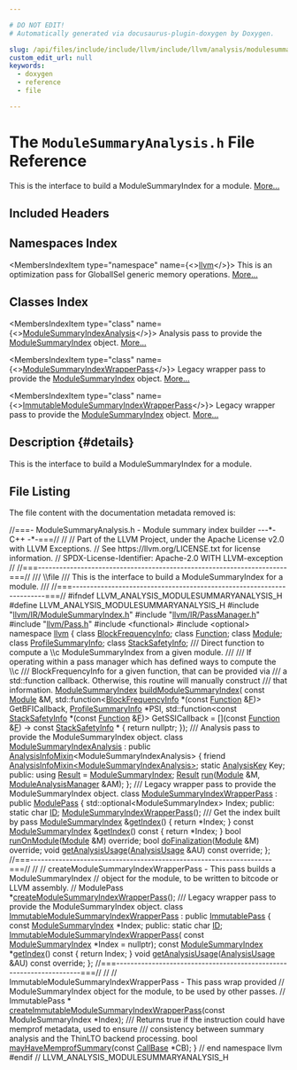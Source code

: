 ```yaml
---

# DO NOT EDIT!
# Automatically generated via docusaurus-plugin-doxygen by Doxygen.

slug: /api/files/include/include/llvm/include/llvm/analysis/modulesummaryanalysis-h
custom_edit_url: null
keywords:
  - doxygen
  - reference
  - file

---
```





# The `ModuleSummaryAnalysis.h` File Reference

<DoxygenPage pluginConfig={pluginConfig}>

This is the interface to build a ModuleSummaryIndex for a module. <a href="#details">More...</a>

## Included Headers

<IncludesList>
<IncludesListItem
  filePath="llvm/IR/ModuleSummaryIndex.h"
  permalink="/docs/api/files/include/include/llvm/include/llvm/ir/modulesummaryindex-h"
  isLocal="true" />
<IncludesListItem
  filePath="llvm/IR/PassManager.h"
  permalink="/docs/api/files/include/include/llvm/include/llvm/ir/passmanager-h"
  isLocal="true" />
<IncludesListItem
  filePath="llvm/Pass.h"
  permalink="/docs/api/files/include/include/llvm/pass-h"
  isLocal="true" />
<IncludesListItem
  filePath="functional"
  permalink=""
  isLocal="false" />
<IncludesListItem
  filePath="optional"
  permalink=""
  isLocal="false" />
</IncludesList>

## Namespaces Index

<MembersIndex>

<MembersIndexItem
  type="namespace"
  name={<><a href="/docs/api/namespaces/llvm">llvm</a></>}>
This is an optimization pass for GlobalISel generic memory operations. <a href="/docs/api/namespaces/llvm/#details">More...</a>
</MembersIndexItem>

</MembersIndex>

## Classes Index

<MembersIndex>

<MembersIndexItem
  type="class"
  name={<><a href="/docs/api/classes/llvm/modulesummaryindexanalysis">ModuleSummaryIndexAnalysis</a></>}>
Analysis pass to provide the <a href="/docs/api/classes/llvm/modulesummaryindex">ModuleSummaryIndex</a> object. <a href="/docs/api/classes/llvm/modulesummaryindexanalysis/#details">More...</a>
</MembersIndexItem>

<MembersIndexItem
  type="class"
  name={<><a href="/docs/api/classes/llvm/modulesummaryindexwrapperpass">ModuleSummaryIndexWrapperPass</a></>}>
Legacy wrapper pass to provide the <a href="/docs/api/classes/llvm/modulesummaryindex">ModuleSummaryIndex</a> object. <a href="/docs/api/classes/llvm/modulesummaryindexwrapperpass/#details">More...</a>
</MembersIndexItem>

<MembersIndexItem
  type="class"
  name={<><a href="/docs/api/classes/llvm/immutablemodulesummaryindexwrapperpass">ImmutableModuleSummaryIndexWrapperPass</a></>}>
Legacy wrapper pass to provide the <a href="/docs/api/classes/llvm/modulesummaryindex">ModuleSummaryIndex</a> object. <a href="/docs/api/classes/llvm/immutablemodulesummaryindexwrapperpass/#details">More...</a>
</MembersIndexItem>

</MembersIndex>

## Description {#details}

This is the interface to build a ModuleSummaryIndex for a module.

## File Listing

The file content with the documentation metadata removed is:

<ProgramListing>

<Link id="l00001" /><CodeLine lineNumber="1"><span class="doxyHighlightComment">//===- ModuleSummaryAnalysis.h - Module summary index builder ---&#42;- C++ -&#42;-===//</span></CodeLine>
<Link id="l00002" /><CodeLine lineNumber="2"><span class="doxyHighlightComment">//</span></CodeLine>
<Link id="l00003" /><CodeLine lineNumber="3"><span class="doxyHighlightComment">// Part of the LLVM Project, under the Apache License v2.0 with LLVM Exceptions.</span></CodeLine>
<Link id="l00004" /><CodeLine lineNumber="4"><span class="doxyHighlightComment">// See https://llvm.org/LICENSE.txt for license information.</span></CodeLine>
<Link id="l00005" /><CodeLine lineNumber="5"><span class="doxyHighlightComment">// SPDX-License-Identifier: Apache-2.0 WITH LLVM-exception</span></CodeLine>
<Link id="l00006" /><CodeLine lineNumber="6"><span class="doxyHighlightComment">//</span></CodeLine>
<Link id="l00007" /><CodeLine lineNumber="7"><span class="doxyHighlightComment">//===----------------------------------------------------------------------===//</span></CodeLine>
<Link id="l00008" /><CodeLine lineNumber="8"><span class="doxyHighlightComment">/// \\file</span></CodeLine>
<Link id="l00009" /><CodeLine lineNumber="9"><span class="doxyHighlightComment">/// This is the interface to build a ModuleSummaryIndex for a module.</span></CodeLine>
<Link id="l00010" /><CodeLine lineNumber="10"><span class="doxyHighlightComment">///</span></CodeLine>
<Link id="l00011" /><CodeLine lineNumber="11"><span class="doxyHighlightComment">//===----------------------------------------------------------------------===//</span></CodeLine>
<Link id="l00012" /><CodeLine lineNumber="12"></CodeLine>
<Link id="l00013" /><CodeLine lineNumber="13"><span class="doxyHighlightPreprocessor">#ifndef LLVM&#95;ANALYSIS&#95;MODULESUMMARYANALYSIS&#95;H</span></CodeLine>
<Link id="l00014" /><CodeLine lineNumber="14"><span class="doxyHighlightPreprocessor">#define LLVM&#95;ANALYSIS&#95;MODULESUMMARYANALYSIS&#95;H</span></CodeLine>
<Link id="l00015" /><CodeLine lineNumber="15"></CodeLine>
<Link id="l00016" /><CodeLine lineNumber="16"><span class="doxyHighlightPreprocessor">#include &quot;<a href="/docs/api/files/include/include/llvm/include/llvm/ir/modulesummaryindex-h">llvm/IR/ModuleSummaryIndex.h</a>&quot;</span></CodeLine>
<Link id="l00017" /><CodeLine lineNumber="17"><span class="doxyHighlightPreprocessor">#include &quot;<a href="/docs/api/files/include/include/llvm/include/llvm/ir/passmanager-h">llvm/IR/PassManager.h</a>&quot;</span></CodeLine>
<Link id="l00018" /><CodeLine lineNumber="18"><span class="doxyHighlightPreprocessor">#include &quot;<a href="/docs/api/files/include/include/llvm/pass-h">llvm/Pass.h</a>&quot;</span></CodeLine>
<Link id="l00019" /><CodeLine lineNumber="19"><span class="doxyHighlightPreprocessor">#include &lt;functional&gt;</span></CodeLine>
<Link id="l00020" /><CodeLine lineNumber="20"><span class="doxyHighlightPreprocessor">#include &lt;optional&gt;</span></CodeLine>
<Link id="l00021" /><CodeLine lineNumber="21"></CodeLine>
<Link id="l00022" /><CodeLine lineNumber="22"><span class="doxyHighlightKeyword">namespace </span><span class="doxyHighlight"><a href="/docs/api/namespaces/llvm">llvm</a> &#123;</span></CodeLine>
<Link id="l00023" /><CodeLine lineNumber="23"></CodeLine>
<Link id="l00024" /><CodeLine lineNumber="24"><span class="doxyHighlightKeyword">class </span><span class="doxyHighlight"><a href="/docs/api/classes/llvm/blockfrequencyinfo">BlockFrequencyInfo</a>;</span></CodeLine>
<Link id="l00025" /><CodeLine lineNumber="25"><span class="doxyHighlightKeyword">class </span><span class="doxyHighlight"><a href="/docs/api/classes/llvm/function">Function</a>;</span></CodeLine>
<Link id="l00026" /><CodeLine lineNumber="26"><span class="doxyHighlightKeyword">class </span><span class="doxyHighlight"><a href="/docs/api/classes/llvm/module">Module</a>;</span></CodeLine>
<Link id="l00027" /><CodeLine lineNumber="27"><span class="doxyHighlightKeyword">class </span><span class="doxyHighlight"><a href="/docs/api/classes/llvm/profilesummaryinfo">ProfileSummaryInfo</a>;</span></CodeLine>
<Link id="l00028" /><CodeLine lineNumber="28"><span class="doxyHighlightKeyword">class </span><span class="doxyHighlight"><a href="/docs/api/classes/llvm/stacksafetyinfo">StackSafetyInfo</a>;</span></CodeLine>
<Link id="l00029" /><CodeLine lineNumber="29"></CodeLine>
<Link id="l00030" /><CodeLine lineNumber="30"><span class="doxyHighlightComment">/// Direct function to compute a \\c ModuleSummaryIndex from a given module.</span></CodeLine>
<Link id="l00031" /><CodeLine lineNumber="31"><span class="doxyHighlightComment">///</span></CodeLine>
<Link id="l00032" /><CodeLine lineNumber="32"><span class="doxyHighlightComment">/// If operating within a pass manager which has defined ways to compute the \\c</span></CodeLine>
<Link id="l00033" /><CodeLine lineNumber="33"><span class="doxyHighlightComment">/// BlockFrequencyInfo for a given function, that can be provided via</span></CodeLine>
<Link id="l00034" /><CodeLine lineNumber="34"><span class="doxyHighlightComment">/// a std::function callback. Otherwise, this routine will manually construct</span></CodeLine>
<Link id="l00035" /><CodeLine lineNumber="35"><span class="doxyHighlightComment">/// that information.</span></CodeLine>
<Link id="l00036" /><CodeLine lineNumber="36"><span class="doxyHighlight"><a href="/docs/api/classes/llvm/modulesummaryindex">ModuleSummaryIndex</a> <a href="/docs/api/namespaces/llvm/#a49170e37072dd286a1fcf76f2efec373">buildModuleSummaryIndex</a>(</span></CodeLine>
<Link id="l00037" /><CodeLine lineNumber="37"><span class="doxyHighlight">    </span><span class="doxyHighlightKeyword">const</span><span class="doxyHighlight"> <a href="/docs/api/classes/llvm/module">Module</a> &amp;M,</span></CodeLine>
<Link id="l00038" /><CodeLine lineNumber="38"><span class="doxyHighlight">    std::function&lt;<a href="/docs/api/classes/llvm/blockfrequencyinfo">BlockFrequencyInfo</a> &#42;(</span><span class="doxyHighlightKeyword">const</span><span class="doxyHighlight"> <a href="/docs/api/classes/llvm/function">Function</a> &amp;<a href="/docs/api/files/lib/lib/support/md5-cpp/#a96d73bbd7af15cb1fc38c3f4a3bd82e9">F</a>)&gt; GetBFICallback,</span></CodeLine>
<Link id="l00039" /><CodeLine lineNumber="39"><span class="doxyHighlight">    <a href="/docs/api/classes/llvm/profilesummaryinfo">ProfileSummaryInfo</a> &#42;PSI,</span></CodeLine>
<Link id="l00040" /><CodeLine lineNumber="40"><span class="doxyHighlight">    std::function&lt;</span><span class="doxyHighlightKeyword">const</span><span class="doxyHighlight"> <a href="/docs/api/classes/llvm/stacksafetyinfo">StackSafetyInfo</a> &#42;(</span><span class="doxyHighlightKeyword">const</span><span class="doxyHighlight"> <a href="/docs/api/classes/llvm/function">Function</a> &amp;<a href="/docs/api/files/lib/lib/support/md5-cpp/#a96d73bbd7af15cb1fc38c3f4a3bd82e9">F</a>)&gt; GetSSICallback =</span></CodeLine>
<Link id="l00041" /><CodeLine lineNumber="41"><span class="doxyHighlight">        &#91;&#93;(</span><span class="doxyHighlightKeyword">const</span><span class="doxyHighlight"> <a href="/docs/api/classes/llvm/function">Function</a> &amp;<a href="/docs/api/files/lib/lib/support/md5-cpp/#a96d73bbd7af15cb1fc38c3f4a3bd82e9">F</a>) -&gt; </span><span class="doxyHighlightKeyword">const</span><span class="doxyHighlight"> <a href="/docs/api/classes/llvm/stacksafetyinfo">StackSafetyInfo</a> &#42; &#123; </span><span class="doxyHighlightKeywordFlow">return</span><span class="doxyHighlight"> </span><span class="doxyHighlightKeyword">nullptr</span><span class="doxyHighlight">; &#125;);</span></CodeLine>
<Link id="l00042" /><CodeLine lineNumber="42"></CodeLine>
<Link id="l00043" /><CodeLine lineNumber="43"><span class="doxyHighlightComment">/// Analysis pass to provide the ModuleSummaryIndex object.</span></CodeLine>
<Link id="l00044" /><CodeLine lineNumber="44" lineLink="/docs/api/classes/llvm/modulesummaryindexanalysis"><span class="doxyHighlightKeyword">class </span><span class="doxyHighlight"><a href="/docs/api/classes/llvm/modulesummaryindexanalysis">ModuleSummaryIndexAnalysis</a></span></CodeLine>
<Link id="l00045" /><CodeLine lineNumber="45"><span class="doxyHighlight">    : </span><span class="doxyHighlightKeyword">public</span><span class="doxyHighlight"> <a href="/docs/api/structs/llvm/analysisinfomixin">AnalysisInfoMixin</a>&lt;ModuleSummaryIndexAnalysis&gt; &#123;</span></CodeLine>
<Link id="l00046" /><CodeLine lineNumber="46"><span class="doxyHighlight">  </span><span class="doxyHighlightKeyword">friend</span><span class="doxyHighlight"> <a href="/docs/api/structs/llvm/analysisinfomixin">AnalysisInfoMixin&lt;ModuleSummaryIndexAnalysis&gt;</a>;</span></CodeLine>
<Link id="l00047" /><CodeLine lineNumber="47"></CodeLine>
<Link id="l00048" /><CodeLine lineNumber="48"><span class="doxyHighlight">  </span><span class="doxyHighlightKeyword">static</span><span class="doxyHighlight"> <a href="/docs/api/structs/llvm/analysiskey">AnalysisKey</a> Key;</span></CodeLine>
<Link id="l00049" /><CodeLine lineNumber="49"></CodeLine>
<Link id="l00050" /><CodeLine lineNumber="50"><span class="doxyHighlightKeyword">public</span><span class="doxyHighlight">:</span></CodeLine>
<Link id="l00051" /><CodeLine lineNumber="51" lineLink="/docs/api/classes/llvm/modulesummaryindexanalysis/#a406cd73cb2d84b8a29d786543672b8bb"><span class="doxyHighlight">  </span><span class="doxyHighlightKeyword">using </span><span class="doxyHighlight"><a href="/docs/api/classes/llvm/modulesummaryindexanalysis/#a406cd73cb2d84b8a29d786543672b8bb">Result</a> = <a href="/docs/api/classes/llvm/modulesummaryindex">ModuleSummaryIndex</a>;</span></CodeLine>
<Link id="l00052" /><CodeLine lineNumber="52"></CodeLine>
<Link id="l00053" /><CodeLine lineNumber="53"><span class="doxyHighlight">  <a href="/docs/api/classes/llvm/modulesummaryindexanalysis/#a406cd73cb2d84b8a29d786543672b8bb">Result</a> <a href="/docs/api/classes/llvm/modulesummaryindexanalysis/#a2aa0bcdd9165815fc18c689df7f2c7f5">run</a>(<a href="/docs/api/classes/llvm/module">Module</a> &amp;M, <a href="/docs/api/namespaces/llvm/#af9c9208365fd9ce11392b4d79485e259">ModuleAnalysisManager</a> &amp;AM);</span></CodeLine>
<Link id="l00054" /><CodeLine lineNumber="54"><span class="doxyHighlight">&#125;;</span></CodeLine>
<Link id="l00055" /><CodeLine lineNumber="55"></CodeLine>
<Link id="l00056" /><CodeLine lineNumber="56"><span class="doxyHighlightComment">/// Legacy wrapper pass to provide the ModuleSummaryIndex object.</span></CodeLine>
<Link id="l00057" /><CodeLine lineNumber="57" lineLink="/docs/api/classes/llvm/modulesummaryindexwrapperpass"><span class="doxyHighlightKeyword">class </span><span class="doxyHighlight"><a href="/docs/api/classes/llvm/modulesummaryindexwrapperpass/#a61bb7e79981424e60981a25c7a22d844">ModuleSummaryIndexWrapperPass</a> : </span><span class="doxyHighlightKeyword">public</span><span class="doxyHighlight"> <a href="/docs/api/classes/llvm/modulepass/#a723659a08d210f4f566887bda3f9f976">ModulePass</a> &#123;</span></CodeLine>
<Link id="l00058" /><CodeLine lineNumber="58"><span class="doxyHighlight">  std::optional&lt;ModuleSummaryIndex&gt; Index;</span></CodeLine>
<Link id="l00059" /><CodeLine lineNumber="59"></CodeLine>
<Link id="l00060" /><CodeLine lineNumber="60"><span class="doxyHighlightKeyword">public</span><span class="doxyHighlight">:</span></CodeLine>
<Link id="l00061" /><CodeLine lineNumber="61" lineLink="/docs/api/classes/llvm/modulesummaryindexwrapperpass/#af7135e5d8a421ffb4d6ba47ba9400cec"><span class="doxyHighlight">  </span><span class="doxyHighlightKeyword">static</span><span class="doxyHighlight"> </span><span class="doxyHighlightKeywordType">char</span><span class="doxyHighlight"> <a href="/docs/api/classes/llvm/modulesummaryindexwrapperpass/#af7135e5d8a421ffb4d6ba47ba9400cec">ID</a>;</span></CodeLine>
<Link id="l00062" /><CodeLine lineNumber="62"></CodeLine>
<Link id="l00063" /><CodeLine lineNumber="63"><span class="doxyHighlight">  <a href="/docs/api/classes/llvm/modulesummaryindexwrapperpass/#a61bb7e79981424e60981a25c7a22d844">ModuleSummaryIndexWrapperPass</a>();</span></CodeLine>
<Link id="l00064" /><CodeLine lineNumber="64"></CodeLine>
<Link id="l00065" /><CodeLine lineNumber="65"><span class="doxyHighlightComment">  /// Get the index built by pass</span></CodeLine>
<Link id="l00066" /><CodeLine lineNumber="66" lineLink="/docs/api/classes/llvm/modulesummaryindexwrapperpass/#adb254e289ae63ffd19c6ecfc2424b167"><span class="doxyHighlight">  <a href="/docs/api/classes/llvm/modulesummaryindex">ModuleSummaryIndex</a> &amp;<a href="/docs/api/classes/llvm/modulesummaryindexwrapperpass/#adb254e289ae63ffd19c6ecfc2424b167">getIndex</a>() &#123; </span><span class="doxyHighlightKeywordFlow">return</span><span class="doxyHighlight"> &#42;Index; &#125;</span></CodeLine>
<Link id="l00067" /><CodeLine lineNumber="67" lineLink="/docs/api/classes/llvm/modulesummaryindexwrapperpass/#af556767cdaaf59fd3f080c58304ebc81"><span class="doxyHighlight">  </span><span class="doxyHighlightKeyword">const</span><span class="doxyHighlight"> <a href="/docs/api/classes/llvm/modulesummaryindex">ModuleSummaryIndex</a> &amp;<a href="/docs/api/classes/llvm/modulesummaryindexwrapperpass/#af556767cdaaf59fd3f080c58304ebc81">getIndex</a>()</span><span class="doxyHighlightKeyword"> const </span><span class="doxyHighlight">&#123; </span><span class="doxyHighlightKeywordFlow">return</span><span class="doxyHighlight"> &#42;Index; &#125;</span></CodeLine>
<Link id="l00068" /><CodeLine lineNumber="68"></CodeLine>
<Link id="l00069" /><CodeLine lineNumber="69"><span class="doxyHighlight">  </span><span class="doxyHighlightKeywordType">bool</span><span class="doxyHighlight"> <a href="/docs/api/classes/llvm/modulesummaryindexwrapperpass/#a65245026d158487606a0c04c035eff13">runOnModule</a>(<a href="/docs/api/classes/llvm/module">Module</a> &amp;M) </span><span class="doxyHighlightKeyword">override</span><span class="doxyHighlight">;</span></CodeLine>
<Link id="l00070" /><CodeLine lineNumber="70"><span class="doxyHighlight">  </span><span class="doxyHighlightKeywordType">bool</span><span class="doxyHighlight"> <a href="/docs/api/classes/llvm/modulesummaryindexwrapperpass/#a36a9e0d2184ec0154c586668008ba4bd">doFinalization</a>(<a href="/docs/api/classes/llvm/module">Module</a> &amp;M) </span><span class="doxyHighlightKeyword">override</span><span class="doxyHighlight">;</span></CodeLine>
<Link id="l00071" /><CodeLine lineNumber="71"><span class="doxyHighlight">  </span><span class="doxyHighlightKeywordType">void</span><span class="doxyHighlight"> <a href="/docs/api/classes/llvm/modulesummaryindexwrapperpass/#a2ed39a7e690b34efc20b0ca087eae9fe">getAnalysisUsage</a>(<a href="/docs/api/classes/llvm/analysisusage">AnalysisUsage</a> &amp;AU) </span><span class="doxyHighlightKeyword">const override</span><span class="doxyHighlight">;</span></CodeLine>
<Link id="l00072" /><CodeLine lineNumber="72"><span class="doxyHighlight">&#125;;</span></CodeLine>
<Link id="l00073" /><CodeLine lineNumber="73"></CodeLine>
<Link id="l00074" /><CodeLine lineNumber="74"><span class="doxyHighlightComment">//===--------------------------------------------------------------------===//</span></CodeLine>
<Link id="l00075" /><CodeLine lineNumber="75"><span class="doxyHighlightComment">//</span></CodeLine>
<Link id="l00076" /><CodeLine lineNumber="76"><span class="doxyHighlightComment">// createModuleSummaryIndexWrapperPass - This pass builds a ModuleSummaryIndex</span></CodeLine>
<Link id="l00077" /><CodeLine lineNumber="77"><span class="doxyHighlightComment">// object for the module, to be written to bitcode or LLVM assembly.</span></CodeLine>
<Link id="l00078" /><CodeLine lineNumber="78"><span class="doxyHighlightComment">//</span></CodeLine>
<Link id="l00079" /><CodeLine lineNumber="79"><span class="doxyHighlight">ModulePass &#42;<a href="/docs/api/namespaces/llvm/#a8fcae0961de2bd2fd3d9c761dc2815de">createModuleSummaryIndexWrapperPass</a>();</span></CodeLine>
<Link id="l00080" /><CodeLine lineNumber="80"></CodeLine>
<Link id="l00081" /><CodeLine lineNumber="81"><span class="doxyHighlightComment">/// Legacy wrapper pass to provide the ModuleSummaryIndex object.</span></CodeLine>
<Link id="l00082" /><CodeLine lineNumber="82" lineLink="/docs/api/classes/llvm/immutablemodulesummaryindexwrapperpass"><span class="doxyHighlightKeyword">class </span><span class="doxyHighlight"><a href="/docs/api/classes/llvm/immutablemodulesummaryindexwrapperpass/#aa0c9111e9461334b142968bcb17df3ea">ImmutableModuleSummaryIndexWrapperPass</a> : </span><span class="doxyHighlightKeyword">public</span><span class="doxyHighlight"> <a href="/docs/api/classes/llvm/immutablepass/#a4d664099280bb09275254d64c329d25d">ImmutablePass</a> &#123;</span></CodeLine>
<Link id="l00083" /><CodeLine lineNumber="83"><span class="doxyHighlight">  </span><span class="doxyHighlightKeyword">const</span><span class="doxyHighlight"> <a href="/docs/api/classes/llvm/modulesummaryindex">ModuleSummaryIndex</a> &#42;Index;</span></CodeLine>
<Link id="l00084" /><CodeLine lineNumber="84"></CodeLine>
<Link id="l00085" /><CodeLine lineNumber="85"><span class="doxyHighlightKeyword">public</span><span class="doxyHighlight">:</span></CodeLine>
<Link id="l00086" /><CodeLine lineNumber="86" lineLink="/docs/api/classes/llvm/immutablemodulesummaryindexwrapperpass/#a7c21f483c4e6a374dc8060005b833d61"><span class="doxyHighlight">  </span><span class="doxyHighlightKeyword">static</span><span class="doxyHighlight"> </span><span class="doxyHighlightKeywordType">char</span><span class="doxyHighlight"> <a href="/docs/api/classes/llvm/immutablemodulesummaryindexwrapperpass/#a7c21f483c4e6a374dc8060005b833d61">ID</a>;</span></CodeLine>
<Link id="l00087" /><CodeLine lineNumber="87"></CodeLine>
<Link id="l00088" /><CodeLine lineNumber="88"><span class="doxyHighlight">  <a href="/docs/api/classes/llvm/immutablemodulesummaryindexwrapperpass/#aa0c9111e9461334b142968bcb17df3ea">ImmutableModuleSummaryIndexWrapperPass</a>(</span></CodeLine>
<Link id="l00089" /><CodeLine lineNumber="89"><span class="doxyHighlight">      </span><span class="doxyHighlightKeyword">const</span><span class="doxyHighlight"> <a href="/docs/api/classes/llvm/modulesummaryindex">ModuleSummaryIndex</a> &#42;Index = </span><span class="doxyHighlightKeyword">nullptr</span><span class="doxyHighlight">);</span></CodeLine>
<Link id="l00090" /><CodeLine lineNumber="90" lineLink="/docs/api/classes/llvm/immutablemodulesummaryindexwrapperpass/#aa26e3fd9c8bb52bd8d35ed889a2f2115"><span class="doxyHighlight">  </span><span class="doxyHighlightKeyword">const</span><span class="doxyHighlight"> <a href="/docs/api/classes/llvm/modulesummaryindex">ModuleSummaryIndex</a> &#42;<a href="/docs/api/classes/llvm/immutablemodulesummaryindexwrapperpass/#aa26e3fd9c8bb52bd8d35ed889a2f2115">getIndex</a>()</span><span class="doxyHighlightKeyword"> const </span><span class="doxyHighlight">&#123; </span><span class="doxyHighlightKeywordFlow">return</span><span class="doxyHighlight"> Index; &#125;</span></CodeLine>
<Link id="l00091" /><CodeLine lineNumber="91"><span class="doxyHighlight">  </span><span class="doxyHighlightKeywordType">void</span><span class="doxyHighlight"> <a href="/docs/api/classes/llvm/immutablemodulesummaryindexwrapperpass/#af9f04be0eabac94d3e70839a0dafd355">getAnalysisUsage</a>(<a href="/docs/api/classes/llvm/analysisusage">AnalysisUsage</a> &amp;AU) </span><span class="doxyHighlightKeyword">const override</span><span class="doxyHighlight">;</span></CodeLine>
<Link id="l00092" /><CodeLine lineNumber="92"><span class="doxyHighlight">&#125;;</span></CodeLine>
<Link id="l00093" /><CodeLine lineNumber="93"></CodeLine>
<Link id="l00094" /><CodeLine lineNumber="94"><span class="doxyHighlightComment">//===--------------------------------------------------------------------===//</span></CodeLine>
<Link id="l00095" /><CodeLine lineNumber="95"><span class="doxyHighlightComment">//</span></CodeLine>
<Link id="l00096" /><CodeLine lineNumber="96"><span class="doxyHighlightComment">// ImmutableModuleSummaryIndexWrapperPass - This pass wrap provided</span></CodeLine>
<Link id="l00097" /><CodeLine lineNumber="97"><span class="doxyHighlightComment">// ModuleSummaryIndex object for the module, to be used by other passes.</span></CodeLine>
<Link id="l00098" /><CodeLine lineNumber="98"><span class="doxyHighlightComment">//</span></CodeLine>
<Link id="l00099" /><CodeLine lineNumber="99"><span class="doxyHighlight">ImmutablePass &#42;</span></CodeLine>
<Link id="l00100" /><CodeLine lineNumber="100"><span class="doxyHighlight"><a href="/docs/api/namespaces/llvm/#abf72d0dceefdaac29af9b9504612fd2c">createImmutableModuleSummaryIndexWrapperPass</a>(</span><span class="doxyHighlightKeyword">const</span><span class="doxyHighlight"> ModuleSummaryIndex &#42;Index);</span></CodeLine>
<Link id="l00101" /><CodeLine lineNumber="101"></CodeLine>
<Link id="l00102" /><CodeLine lineNumber="102"><span class="doxyHighlightComment">/// Returns true if the instruction could have memprof metadata, used to ensure</span></CodeLine>
<Link id="l00103" /><CodeLine lineNumber="103"><span class="doxyHighlightComment">/// consistency between summary analysis and the ThinLTO backend processing.</span></CodeLine>
<Link id="l00104" /><CodeLine lineNumber="104" lineLink="/docs/api/namespaces/llvm/#af619a00e1ea9b169197b2d7ce9798aa6"><span class="doxyHighlightKeywordType">bool</span><span class="doxyHighlight"> <a href="/docs/api/namespaces/llvm/#af619a00e1ea9b169197b2d7ce9798aa6">mayHaveMemprofSummary</a>(</span><span class="doxyHighlightKeyword">const</span><span class="doxyHighlight"> <a href="/docs/api/classes/llvm/callbase">CallBase</a> &#42;CB);</span></CodeLine>
<Link id="l00105" /><CodeLine lineNumber="105"></CodeLine>
<Link id="l00106" /><CodeLine lineNumber="106"><span class="doxyHighlight">&#125; </span><span class="doxyHighlightComment">// end namespace llvm</span></CodeLine>
<Link id="l00107" /><CodeLine lineNumber="107"></CodeLine>
<Link id="l00108" /><CodeLine lineNumber="108"><span class="doxyHighlightPreprocessor">#endif </span><span class="doxyHighlightComment">// LLVM&#95;ANALYSIS&#95;MODULESUMMARYANALYSIS&#95;H</span></CodeLine>

</ProgramListing>


</DoxygenPage>
